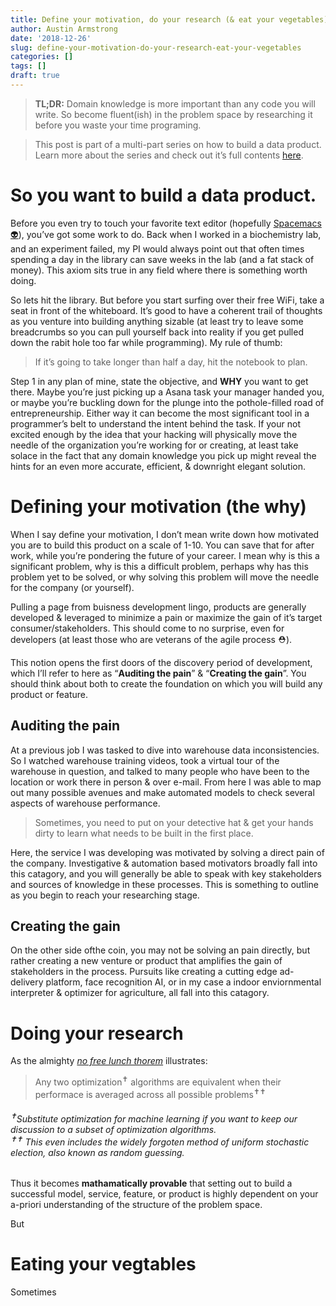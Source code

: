 ```yaml
---
title: Define your motivation, do your research (& eat your vegetables)
author: Austin Armstrong
date: '2018-12-26'
slug: define-your-motivation-do-your-research-eat-your-vegetables
categories: []
tags: []
draft: true
---
```


> **TL;DR:** Domain knowledge is more important than any code you will write. So become fluent(ish) in the problem space by researching it before you waste your time programing.  

> This post is part of a multi-part series on how to build a data product. Learn more about the series and check out it's full contents [here](/post/build-a-data-product/).

# So you want to build a data product.

Before you even try to touch your favorite text editor (hopefully [Spacemacs 👽](http://spacemacs.org/)), you've got some work to do. Back when I worked in a biochemistry lab, and an experiment failed, my PI would always point out that often times spending a day in the library can save weeks in the lab (and a fat stack of money). This axiom sits true in any field where there is something worth doing.  

So lets hit the library. But before you start surfing over their free WiFi, take a seat in front of the whiteboard. It's good to have a coherent trail of thoughts as you venture into building anything sizable (at least try to leave some breadcrumbs so you can pull yourself back into reality if you get pulled down the rabit hole too far while programming). My rule of thumb:  

> If it's going to take longer than half a day, hit the notebook to plan.  

Step 1 in any plan of mine, state the objective, and **WHY** you want to get there. Maybe you're just picking up a Asana task your manager handed you, or maybe you're buckling down for the plunge into the pothole-filled road of entrepreneurship. Either way it can become the most significant tool in a programmer's belt to understand the intent behind the task. If your not excited enough by the idea that your hacking will physically move the needle of the organization you're working for or creating, at least take solace in the fact that any domain knowledge you pick up might reveal the hints for an even more accurate, efficient, & downright elegant solution.  

# Defining your motivation (the why)

When I say define your motivation, I don't mean write down how motivated you are to build this product on a scale of 1-10. You can save that for after work, while you're pondering the future of your career. I mean why is this a significant problem, why is this a difficult problem, perhaps why has this problem yet to be solved, or why solving this problem will move the needle for the company (or yourself). 

Pulling a page from buisness development lingo, products are generally developed & leveraged to minimize a pain or maximize the gain of it's target consumer/stakeholders. This should come to no surprise, even for developers (at least those who are veterans of the agile process ⛑️). 

This notion opens the first doors of the discovery period of development, which I'll refer to here as "**Auditing the pain**" & "**Creating the gain**". You should think about both to create the foundation on which you will build any product or feature.  

## Auditing the pain

At a previous job I was tasked to dive into warehouse data inconsistencies. So I watched warehouse training videos, took a virtual tour of the warehouse in question, and talked to many people who have been to the location or work there in person & over e-mail. From here I was able to map out many possible avenues and make automated models to check several aspects of warehouse performance.  

> Sometimes, you need to put on your detective hat & get your hands dirty to learn what needs to be built in the first place. 

Here, the service I was developing was motivated by solving a direct pain of the company. Investigative & automation based motivators broadly fall into this catagory, and you will generally be able to speak with key stakeholders and sources of knowledge in these processes. This is something to outline as you begin to reach your researching stage. 

## Creating the gain

On the other side ofthe coin, you may not be solving an pain directly, but rather creating a new venture or product that amplifies the gain of stakeholders in the process. Pursuits like  creating a cutting edge ad-delivery platform, face recognition AI, or in my case a indoor enviornmental interpreter & optimizer for agriculture, all fall into this catagory.



# Doing your research

As the almighty [*no free lunch thorem*](https://www.mitpressjournals.org/doi/10.1162/neco.1996.8.7.1341) illustrates:  
  
> Any two optimization^✝^ algorithms are equivalent when their performace is averaged across all possible problems^✝✝^  

###### ^✝^Substitute optimization for machine learning if you want to keep our discussion to a subset of optimization algorithms. </br>  ^✝✝^ This even includes the widely forgoten method of uniform stochastic election, also known as random guessing.

Thus it becomes **mathamatically provable** that setting out to build a successful model, service, feature, or product is highly dependent on your a-priori understanding of the structure of the problem space.

But 

# Eating your vegtables

Sometimes 


